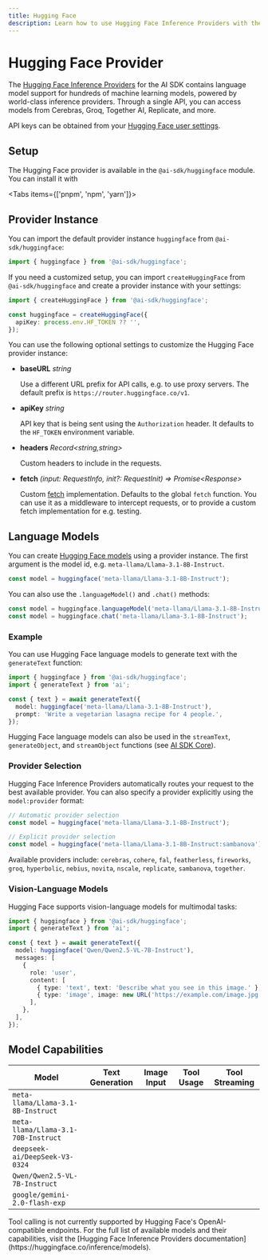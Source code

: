 ```yaml
---
title: Hugging Face
description: Learn how to use Hugging Face Inference Providers with the AI SDK.
---
```


# Hugging Face Provider

The [Hugging Face Inference Providers](https://huggingface.co/inference/models) for the AI SDK contains language model support for hundreds of machine learning models, powered by world-class inference providers. Through a single API, you can access models from Cerebras, Groq, Together AI, Replicate, and more.

API keys can be obtained from your [Hugging Face user settings](https://huggingface.co/settings/tokens).

## Setup

The Hugging Face provider is available in the `@ai-sdk/huggingface` module. You can install it with

<Tabs items={['pnpm', 'npm', 'yarn']}>
  <Tab>
    <Snippet text="pnpm add @ai-sdk/huggingface" dark />
  </Tab>
  <Tab>
    <Snippet text="npm install @ai-sdk/huggingface" dark />
  </Tab>
  <Tab>
    <Snippet text="yarn add @ai-sdk/huggingface" dark />
  </Tab>
</Tabs>

## Provider Instance

You can import the default provider instance `huggingface` from `@ai-sdk/huggingface`:

```ts
import { huggingface } from '@ai-sdk/huggingface';
```

If you need a customized setup, you can import `createHuggingFace` from `@ai-sdk/huggingface`
and create a provider instance with your settings:

```ts
import { createHuggingFace } from '@ai-sdk/huggingface';

const huggingface = createHuggingFace({
  apiKey: process.env.HF_TOKEN ?? '',
});
```

You can use the following optional settings to customize the Hugging Face provider instance:

- **baseURL** _string_

  Use a different URL prefix for API calls, e.g. to use proxy servers.
  The default prefix is `https://router.huggingface.co/v1`.

- **apiKey** _string_

  API key that is being sent using the `Authorization` header.
  It defaults to the `HF_TOKEN` environment variable.

- **headers** _Record&lt;string,string&gt;_

  Custom headers to include in the requests.

- **fetch** _(input: RequestInfo, init?: RequestInit) => Promise&lt;Response&gt;_

  Custom [fetch](https://developer.mozilla.org/en-US/docs/Web/API/fetch) implementation.
  Defaults to the global `fetch` function.
  You can use it as a middleware to intercept requests,
  or to provide a custom fetch implementation for e.g. testing.

## Language Models

You can create [Hugging Face models](https://huggingface.co/inference/models) using a provider instance.
The first argument is the model id, e.g. `meta-llama/Llama-3.1-8B-Instruct`.

```ts
const model = huggingface('meta-llama/Llama-3.1-8B-Instruct');
```

You can also use the `.languageModel()` and `.chat()` methods:

```ts
const model = huggingface.languageModel('meta-llama/Llama-3.1-8B-Instruct');
const model = huggingface.chat('meta-llama/Llama-3.1-8B-Instruct');
```

### Example

You can use Hugging Face language models to generate text with the `generateText` function:

```ts
import { huggingface } from '@ai-sdk/huggingface';
import { generateText } from 'ai';

const { text } = await generateText({
  model: huggingface('meta-llama/Llama-3.1-8B-Instruct'),
  prompt: 'Write a vegetarian lasagna recipe for 4 people.',
});
```

Hugging Face language models can also be used in the `streamText`, `generateObject`, and `streamObject` functions
(see [AI SDK Core](/docs/ai-sdk-core)).

### Provider Selection

Hugging Face Inference Providers automatically routes your request to the best available provider. You can also specify a provider explicitly using the `model:provider` format:

```ts
// Automatic provider selection
const model = huggingface('meta-llama/Llama-3.1-8B-Instruct');

// Explicit provider selection
const model = huggingface('meta-llama/Llama-3.1-8B-Instruct:sambanova');
```

Available providers include: `cerebras`, `cohere`, `fal`, `featherless`, `fireworks`, `groq`, `hyperbolic`, `nebius`, `novita`, `nscale`, `replicate`, `sambanova`, `together`.

### Vision-Language Models

Hugging Face supports vision-language models for multimodal tasks:

```ts
import { huggingface } from '@ai-sdk/huggingface';
import { generateText } from 'ai';

const { text } = await generateText({
  model: huggingface('Qwen/Qwen2.5-VL-7B-Instruct'),
  messages: [
    {
      role: 'user',
      content: [
        { type: 'text', text: 'Describe what you see in this image.' },
        { type: 'image', image: new URL('https://example.com/image.jpg') },
      ],
    },
  ],
});
```

## Model Capabilities

| Model                               | Text Generation     | Image Input         | Tool Usage          | Tool Streaming      |
| ----------------------------------- | ------------------- | ------------------- | ------------------- | ------------------- |
| `meta-llama/Llama-3.1-8B-Instruct`  | <Check size={18} /> | <Cross size={18} /> | <Cross size={18} /> | <Cross size={18} /> |
| `meta-llama/Llama-3.1-70B-Instruct` | <Check size={18} /> | <Cross size={18} /> | <Cross size={18} /> | <Cross size={18} /> |
| `deepseek-ai/DeepSeek-V3-0324`      | <Check size={18} /> | <Cross size={18} /> | <Cross size={18} /> | <Cross size={18} /> |
| `Qwen/Qwen2.5-VL-7B-Instruct`       | <Check size={18} /> | <Check size={18} /> | <Cross size={18} /> | <Cross size={18} /> |
| `google/gemini-2.0-flash-exp`       | <Check size={18} /> | <Cross size={18} /> | <Cross size={18} /> | <Cross size={18} /> |

<Note>
  Tool calling is not currently supported by Hugging Face's OpenAI-compatible
  endpoints. For the full list of available models and their capabilities, visit
  the [Hugging Face Inference Providers
  documentation](https://huggingface.co/inference/models).
</Note>
